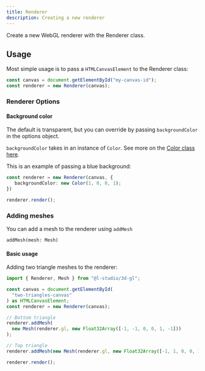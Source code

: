 ```yaml
---
title: Renderer
description: Creating a new renderer
---
```


Create a new WebGL renderer with the Renderer class.

## Usage

Most simple usage is to pass a `HTMLCanvasElement` to the Renderer class:

```ts
const canvas = document.getElementById("my-canvas-id");
const renderer = new Renderer(canvas);
```

### Renderer Options

#### Background color

The default is transparent, but you can override by passing `backgroundColor` in the options object.

`backgroundColor` takes in an instance of `Color`. See more on the [Color class here](../color).

This is an example of passing a blue background:

```ts
const renderer = new Renderer(canvas, {
   backgroundColor: new Color(1, 0, 0, 1);
})

renderer.render();
```


<BlueBackground />

### Adding meshes

You can add a mesh to the renderer using `addMesh`

`addMesh(mesh: Mesh)`

#### Basic usage

Adding two triangle meshes to the renderer:

```ts
import { Renderer, Mesh } from "@l-studio/3d-gl";

const canvas = document.getElementById(
  "two-triangles-canvas"
) as HTMLCanvasElement;
const renderer = new Renderer(canvas);

// Bottom triangle
renderer.addMesh(
  new Mesh(renderer.gl, new Float32Array([-1, -1, 0, 0, 1, -1]))
);

// Top triangle
renderer.addMesh(new Mesh(renderer.gl, new Float32Array([-1, 1, 0, 0, 1, 1])));

renderer.render();
```


<TwoTriangles />
